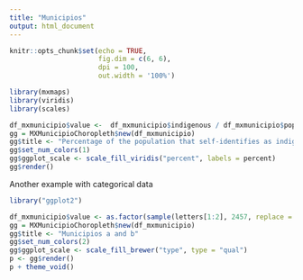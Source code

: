 ```yaml
---
title: "Municipios"
output: html_document
---
```


```r
knitr::opts_chunk$set(echo = TRUE, 
                      fig.dim = c(6, 6), 
                      dpi = 100, 
                      out.width = '100%')
```

```r
library(mxmaps)
library(viridis)
library(scales)

df_mxmunicipio$value <-  df_mxmunicipio$indigenous / df_mxmunicipio$pop 
gg = MXMunicipioChoropleth$new(df_mxmunicipio)
gg$title <- "Percentage of the population that self-identifies as indigenous"
gg$set_num_colors(1)
gg$ggplot_scale <- scale_fill_viridis("percent", labels = percent)
gg$render()
```

Another example with categorical data

```r
library("ggplot2")

df_mxmunicipio$value <- as.factor(sample(letters[1:2], 2457, replace = TRUE) )
gg = MXMunicipioChoropleth$new(df_mxmunicipio)
gg$title <- "Municipios a and b"
gg$set_num_colors(2)
gg$ggplot_scale <- scale_fill_brewer("type", type = "qual")
p <- gg$render()
p + theme_void()
```
